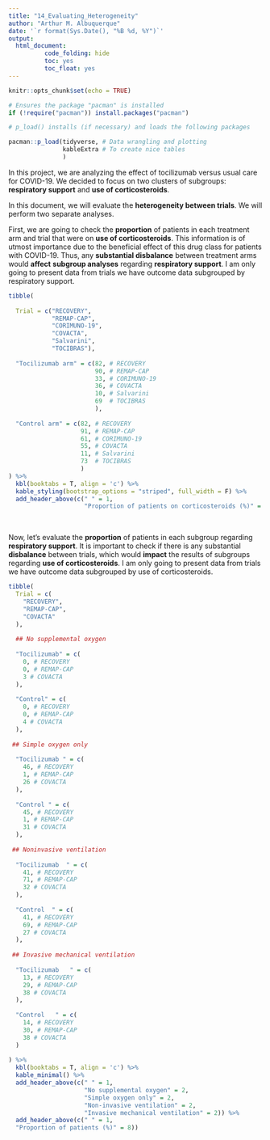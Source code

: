 ```yaml
---
title: "14_Evaluating_Heterogeneity"
author: "Arthur M. Albuquerque"
date: '`r format(Sys.Date(), "%B %d, %Y")`'
output: 
  html_document:
          code_folding: hide
          toc: yes
          toc_float: yes
---
```


```r
knitr::opts_chunk$set(echo = TRUE)
```

```r
# Ensures the package "pacman" is installed
if (!require("pacman")) install.packages("pacman")

# p_load() installs (if necessary) and loads the following packages

pacman::p_load(tidyverse, # Data wrangling and plotting
               kableExtra # To create nice tables
               )
```
In this project, we are analyzing the effect of tocilizumab versus usual care for
COVID-19. We decided to focus on two clusters of subgroups: **respiratory support**
and **use of corticosteroids**. 

In this document, we will evaluate the **heterogeneity between trials**. We will
perform two separate analyses. 

First, we are going to check the **proportion** of patients in each treatment arm
and trial that were on **use of corticosteroids**. This information is of utmost
importance due to the beneficial effect of this drug class for patients with
COVID-19. Thus, any **substantial disbalance** between treatment arms would **affect**
**subgroup analyses** regarding **respiratory support**. I am only going to present data
from trials we have outcome data subgrouped by respiratory support.


```r
tibble(
  
  Trial = c("RECOVERY",
            "REMAP-CAP",
            "CORIMUNO-19",
            "COVACTA",
            "Salvarini",
            "TOCIBRAS"),
  
  "Tocilizumab arm" = c(82, # RECOVERY
                        90, # REMAP-CAP
                        33, # CORIMUNO-19
                        36, # COVACTA
                        10, # Salvarini
                        69  # TOCIBRAS
                        ),
    
  "Control arm" = c(82, # RECOVERY
                    91, # REMAP-CAP
                    61, # CORIMUNO-19
                    55, # COVACTA
                    11, # Salvarini
                    73  # TOCIBRAS
                    )
) %>% 
  kbl(booktabs = T, align = 'c') %>% 
  kable_styling(bootstrap_options = "striped", full_width = F) %>%
  add_header_above(c(" " = 1,
                     "Proportion of patients on corticosteroids (%)" = 2))
```

<br> 

Now, let's evaluate the **proportion** of patients in each subgroup regarding
**respiratory support**. It is important to check if there is any substantial **disbalance** 
between trials, which would **impact** the results of subgroups regarding **use of 
corticosteroids**. I am only going to present data from trials we have outcome data
subgrouped by use of corticosteroids.

```r
tibble(
  Trial = c(
    "RECOVERY",
    "REMAP-CAP",
    "COVACTA"
  ),
  
  ## No supplemental oxygen
  
  "Tocilizumab" = c(
    0, # RECOVERY
    0, # REMAP-CAP
    3 # COVACTA
  ),
  
  "Control" = c(
    0, # RECOVERY
    0, # REMAP-CAP
    4 # COVACTA
  ),
  
 ## Simple oxygen only
  
  "Tocilizumab " = c(
    46, # RECOVERY
    1, # REMAP-CAP
    26 # COVACTA
  ),
  
  "Control " = c(
    45, # RECOVERY
    1, # REMAP-CAP
    31 # COVACTA
  ),
 
 ## Noninvasive ventilation
  
  "Tocilizumab  " = c(
    41, # RECOVERY
    71, # REMAP-CAP
    32 # COVACTA
  ),
  
  "Control  " = c(
    41, # RECOVERY
    69, # REMAP-CAP
    27 # COVACTA
  ),
 
 ## Invasive mechanical ventilation
  
  "Tocilizumab   " = c(
    13, # RECOVERY
    29, # REMAP-CAP
    38 # COVACTA
  ),
  
  "Control   " = c(
    14, # RECOVERY
    30, # REMAP-CAP
    38 # COVACTA
  )
  
) %>% 
  kbl(booktabs = T, align = 'c') %>% 
  kable_minimal() %>% 
  add_header_above(c(" " = 1,
                     "No supplemental oxygen" = 2,
                     "Simple oxygen only" = 2,
                     "Non-invasive ventilation" = 2,
                     "Invasive mechanical ventilation" = 2)) %>% 
  add_header_above(c(" " = 1,
  "Proportion of patients (%)" = 8))
```

<br>